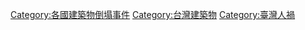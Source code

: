 [[Category:各國建築物倒塌事件|Category:各國建築物倒塌事件]]
[[Category:台灣建築物|Category:台灣建築物]]
[[Category:臺灣人禍|Category:臺灣人禍]]